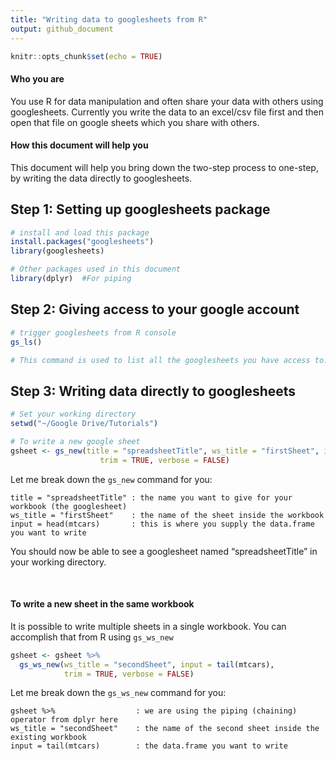 ```yaml
---
title: "Writing data to googlesheets from R"
output: github_document
---
```


```r
knitr::opts_chunk$set(echo = TRUE)
```

#### Who you are

You use R for data manipulation and often share your data with others using googlesheets. Currently you write the data to an excel/csv file first and then open that file on google sheets which you share with others. 

#### How this document will help you

This document will help you bring down the two-step process to one-step, by writing the data directly to googlesheets. 

## Step 1: Setting up googlesheets package 


```r

# install and load this package
install.packages("googlesheets")
library(googlesheets)

# Other packages used in this document
library(dplyr)  #For piping
```
## Step 2: Giving access to your google account

```r
# trigger googlesheets from R console
gs_ls() 

# This command is used to list all the googlesheets you have access to. I am just using this to trigger your gmail account to ask you to grant permission. You can use any command from the googlesheets package here instead!

```

## Step 3: Writing data directly to googlesheets


```r

# Set your working directory
setwd("~/Google Drive/Tutorials")

# To write a new google sheet
gsheet <- gs_new(title = "spreadsheetTitle", ws_title = "firstSheet", input = head(mtcars),
                    trim = TRUE, verbose = FALSE)

```

Let me break down the `gs_new` command for you:

    title = "spreadsheetTitle" : the name you want to give for your workbook (the googlesheet)
    ws_title = "firstSheet"    : the name of the sheet inside the workbook
    input = head(mtcars)       : this is where you supply the data.frame you want to write


You should now be able to see a googlesheet named "spreadsheetTitle" in your working directory. 


&nbsp;
&nbsp;
&nbsp;




#### To write a new sheet in the same workbook

It is possible to write multiple sheets in a single workbook. You can accomplish that from R using `gs_ws_new`
```r

gsheet <- gsheet %>%   
  gs_ws_new(ws_title = "secondSheet", input = tail(mtcars),
            trim = TRUE, verbose = FALSE)

```
Let me break down the `gs_ws_new` command for you: 

    gsheet %>%                  : we are using the piping (chaining) operator from dplyr here
    ws_title = "secondSheet"    : the name of the second sheet inside the existing workbook
    input = tail(mtcars)        : the data.frame you want to write


